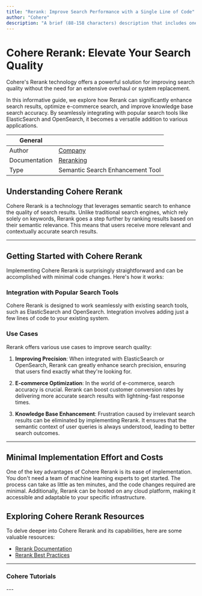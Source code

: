 ```yaml
---
title: "Rerank: Improve Search Performance with a Single Line of Code"
author: "Cohere"
description: "A brief (88-158 characters) description that includes one main keyword related to the provider (e.g., "OpenAI")."
---
```


# Cohere Rerank: Elevate Your Search Quality
Cohere's Rerank technology offers a powerful solution for improving search quality without the need for an extensive overhaul or system replacement. 

In this informative guide, we explore how Rerank can significantly enhance search results, optimize e-commerce search, and improve knowledge base search accuracy. By seamlessly integrating with popular search tools like ElasticSearch and OpenSearch, it becomes a versatile addition to various applications.

| General  |  |
| --- | --- |
| Author | [Company](https://lablab.ai/tech/cohere)  |
| Documentation | [Reranking](https://docs.cohere.com/docs/reranking) |
| Type | Semantic Search Enhancement Tool |


## Understanding Cohere Rerank

Cohere Rerank is a technology that leverages semantic search to enhance the quality of search results. Unlike traditional search engines, which rely solely on keywords, Rerank goes a step further by ranking results based on their semantic relevance. This means that users receive more relevant and contextually accurate search results.

___

## Getting Started with Cohere Rerank

Implementing Cohere Rerank is surprisingly straightforward and can be accomplished with minimal code changes. Here's how it works:

### Integration with Popular Search Tools

Cohere Rerank is designed to work seamlessly with existing search tools, such as ElasticSearch and OpenSearch. Integration involves adding just a few lines of code to your existing system.

### Use Cases

Rerank offers various use cases to improve search quality:

1. **Improving Precision**: When integrated with ElasticSearch or OpenSearch, Rerank can greatly enhance search precision, ensuring that users find exactly what they're looking for.

2. **E-commerce Optimization**: In the world of e-commerce, search accuracy is crucial. Rerank can boost customer conversion rates by delivering more accurate search results with lightning-fast response times.

3. **Knowledge Base Enhancement**: Frustration caused by irrelevant search results can be eliminated by implementing Rerank. It ensures that the semantic context of user queries is always understood, leading to better search outcomes.

___

## Minimal Implementation Effort and Costs

One of the key advantages of Cohere Rerank is its ease of implementation. You don't need a team of machine learning experts to get started. The process can take as little as ten minutes, and the code changes required are minimal. Additionally, Rerank can be hosted on any cloud platform, making it accessible and adaptable to your specific infrastructure.

## Exploring Cohere Rerank Resources

To delve deeper into Cohere Rerank and its capabilities, here are some valuable resources:

* [Rerank Documentation](https://docs.cohere.ai/docs/reranking)
* [Rerank Best Practices](https://docs.cohere.ai/docs/reranking-best-practices)
  
___

### Cohere Tutorials
<TechTutorials/>
---
